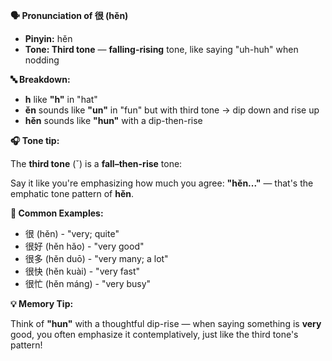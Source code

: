 **🗣️ Pronunciation of 很 (hěn)**

- **Pinyin:** hěn
- **Tone: Third tone** — **falling-rising** tone, like saying "uh-huh" when nodding

**🔤 Breakdown:**

- **h** like **"h"** in "hat"
- **ěn** sounds like **"un"** in "fun" but with third tone → dip down and rise up
- **hěn** sounds like **"hun"** with a dip-then-rise

**🎧 Tone tip:**

The **third tone** (ˇ) is a **fall–then-rise** tone:

Say it like you're emphasizing how much you agree: **"hěn..."** — that's the emphatic tone pattern
of **hěn**.

**📝 Common Examples:**

- 很 (hěn) - "very; quite"
- 很好 (hěn hǎo) - "very good"
- 很多 (hěn duō) - "very many; a lot"
- 很快 (hěn kuài) - "very fast"
- 很忙 (hěn máng) - "very busy"

**💡 Memory Tip:**

Think of **"hun"** with a thoughtful dip-rise — when saying something is **very** good, you often
emphasize it contemplatively, just like the third tone's pattern!
